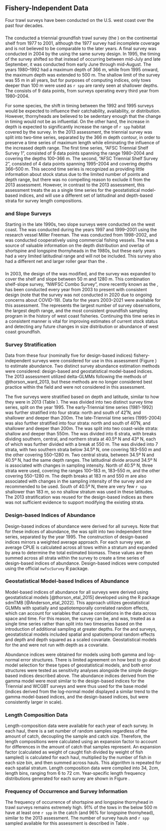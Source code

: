 ## Fishery-Independent Data
Four trawl surveys have been conducted on the U.S. west coast over the past four decades. 

### \acrlong{s-tri}
The \gls{afsc} conducted a triennial groundfish trawl survey (the \Gls{s-tri}) on the continental shelf from 1977 to 2001, although the 1977 survey had incomplete coverage and is not believed to be comparable to the later years. A final survey was conducted in 2004 by the \gls{nwfsc} using the same survey design. In 1995, the timing of the survey shifted so that instead of occurring between mid-July and late September, it was conducted from early June through mid-August. The years 1980–1992 had a maximum depth of 366 m, while from 1995 onward, the maximum depth was extended to 500 m. The shallow limit of the survey was 55 m in all years, but for purposes of computing indices, only tows deeper than 100 m were used as `r spp` are rarely seen at shallower depths. The \gls{s-tri} consists of 9 data points, from surveys operating every third year from 1980–2004.

For some species, the shift in timing between the 1992 and 1995 surveys would be expected to influence their catchability, availability, or distribution. However, thornyheads are believed to be sedentary enough that the change in timing would not be as influential. On the other hand, the increase in depth is expected to significantly increase the range of `r spp` habitat covered by the survey. In the 2013 assessment, the triennial survey was split into two-time series, separated by the 366 m depth contour, in order to preserve a time series of maximum length while eliminating the influence of the increased depth range. The first time series, "AFSC Triennial Shelf Survey 1”, consisted of 9 data points spanning the range 1980–2004 and covering the depths 100–366 m. The second, “AFSC Triennial Shelf Survey 2”, consisted of 4 data points spanning 1995–2004 and covering depths 366–500 m. This second time series is recognized as providing little information about stock status due to the limited number of points and depth range, but there was no compelling reason to exclude it from the 2013 assessment. However, in contrast to the 2013 assessment, this assessment treats the \gls{s-tri} as a single time series for the geostatistical model-based indices, and will use a different set of latitudinal and depth-based strata for survey length compositions.  

### \acrshort{afsc} and \acrshort{nwfsc} Slope Surveys
Starting in the late 1990s, two slope surveys were conducted on the west coast. The \gls{s-aslope} was conducted during the years 1997 and 1999–2001 using the research vessel Miller Freeman. The \gls{s-nwslope} was conducted from 1998–2002, and was conducted cooperatively using commercial fishing vessels. The \gls{s-aslope} was a source of valuable information on the depth distribution and overlap of shortspine and longspine thornyheads in the 1980s, but these early years had a very limited latitudinal range and will not be included. This survey also had a different net and larger roller gear than the \gls{s-nwslope}.

### \acrlong{s-wcgbt}
In 2003, the design of the \gls{s-nwslope} was modified, and the survey was expanded to cover the shelf and slope between 50 m and 1280 m. This combination shelf-slope survey, “NWFSC Combo Survey”, more recently known as the \gls{s-wcgbt}, has been conducted every year from 2003 to present with consistent design (note that the survey was not conducted in 2020 due to ongoing concerns about COVID-19). Data for the years 2003–2021 were available for this assessment. The \gls{s-wcgbt} represents the largest number of survey observations, the largest depth range, and the most consistent groundfish sampling program in the history of west coast fisheries. Continuing this time series in a consistent manner is vital for improving estimates of current stock status and detecting any future changes in size distribution or abundance of west coast groundfish.

### Survey Stratification
Data from these four (nominally five for design-based indices) fishery-independent surveys were considered for use in this assessment (Figure \ref{fig:survey_data_timeseries}) to estimate abundance. Two distinct survey abundance estimation methods were considered: design-based and geostatistical model-based indices. The 2013 assessment utilized delta-GLMMs following the methods of @thorson_ward_2013, but these methods are no longer considered best practice within the field and were not considered in this assessment.

The five surveys were stratified based on depth and latitude, similar to how they were in 2013 (Table \ref{tab:surveystrat}). The \gls{s-tri} was divided into two distinct survey time series, split on the year 1995. The early-Triennial time series (1981-1992) was further stratified into four strata: north and south of 42˚N, and shallower and deeper than 200m. The late-Triennial time series (1995-2004) was also further stratified into four strata: north and south of 40˚N, and shallower and deeper than 200m.  The \gls{s-aslope} was split into two coast-wide strata: shallow and deeper than 550m. The \gls{s-nwslope} was divided into 6 strata, with breaks dividing southern, central, and northern strata at 40.5º N and 43º N, each of which was further divided with a break at 550 m. The \gls{s-wcgbt} was divided into 7 strata, with two southern strata below 34.5º N, one covering 183–550 m and the other covering 550–1280 m. Two central strata, between 34.5º N and 40.5º N, had the same depth ranges. The latitudinal divide around 34.5º N is associated with changes in sampling intensity. North of 40.5º N, three strata were used, covering the ranges 100–183 m, 183–550 m, and the other covering 550–1280 m. The depth breaks at 183 m and 550 m are also associated with changes in the sampling intensity of the survey and are recommended to be used. South of 40.5º N, there are very few `r spp` shallower than 183 m, so no shallow stratum was used in these latitudes. The 2013 stratification was reused for the design-based indices as there was not sufficient evidence to support modifying the existing strata. 

### Design-based Indices of Abundance
Design-based indices of abundance were derived for all surveys. Note that for these indices of abundance, the \gls{s-tri} was split into two independent time series, separated by the year 1995. The construction of design-based indices mirrors a weighted average approach. For each survey year, an average CPUE is calculated across all tows within a stratum and expanded by area to determine the total estimated biomass. These values are then summed across all strata within the survey to create a time series of design-based indices of abundance. Design-based indices were computed using the official `nwfscSurvey` R package. 

### Geostatistical Model-based Indices of Abundance
Model-based indices of abundance for all surveys were derived using geostatistical models [@thorson_etal_2015] developed using the R package sdmTMB [@Anderson_etal_2022]. This approach utilizes geostatistical GLMMs with spatially and spatiotemporally correlated random effects, which can account for variables that cause correlations in the data across space and time. For this reason, the \gls{s-tri} survey can be, and was, treated as a single time series rather than split into two timeseries based on the introduction of additional sampling at greater depths. For the \gls{s-tri} and \gls{s-wcgbt} surveys,  geostatistical models included spatial and spatiotemporal random effects and depth and depth squared as a scaled covariate. Geostatistical models for the \gls{s-nwslope} and \gls{s-aslope} were not run with depth as a covariate.

Abundance indices were obtained for models using both gamma and log-normal error structures. There is limited agreement on how best to go about model selection for these types of geostatistical models, and both error structures were tested as sensitivity analyses alongside the simple design-based indices described above. The abundance indices derived from the gamma model were most similar to the design-based indices for the Triennial and WCGBT surveys and were thus used for the base model (indices derived from the log-normal model displayed a similar trend to the gamma model-based indices, and the design-based indices, but were consistently larger in scale).

### Length Composition Data
Length-composition data were available for each year of each survey. In each haul, there is a set number of random samples regardless of the amount of catch, decoupling the sample and catch size. Therefore, the length compositions were calculated using an expansion factor to account for differences in the amount of catch that samples represent. An expansion factor (calculated as weight of caught fish divided by weight of fish sampled) is calculated for each haul, multiplied by the number of fish in each size bin, and then summed across hauls. This algorithm is repeated for each spatial stratum. Length composition data were compiled into 34, $2 cm$, length bins, ranging from 6 to 72 cm. Year-specific length frequency distributions generated for each survey are shown in Figure \ref{fig:survey_comps}.

### Frequency of Occurrence and Survey Information
The frequency of occurrence of shortspine and longspine thornyhead in trawl surveys remains extremely high. 91% of the tows in the \gls{s-wcgbt} below 500 m have at least one `r spp` in the catch (and 96% for longspine thornyhead), similar to the 2013 assessment. The number of survey hauls and `r spp` sampled available for this assessment is described in Table \ref{tab:survinfo}.